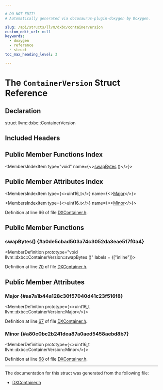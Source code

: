 ```yaml
---

# DO NOT EDIT!
# Automatically generated via docusaurus-plugin-doxygen by Doxygen.

slug: /api/structs/llvm/dxbc/containerversion
custom_edit_url: null
keywords:
  - doxygen
  - reference
  - struct
toc_max_heading_level: 3

---
```





# The `ContainerVersion` Struct Reference

<DoxygenPage pluginConfig={pluginConfig}>



## Declaration

<CodeBlock>struct llvm::dxbc::ContainerVersion</CodeBlock>

## Included Headers

<IncludesList>
<IncludesListItem
  filePath="llvm/BinaryFormat/DXContainer.h"
  permalink="/docs/api/files/include/include/llvm/include/llvm/binaryformat/dxcontainer-h"
  isLocal="true" />
</IncludesList>

## Public Member Functions Index

<MembersIndex>

<MembersIndexItem
  type="void"
  name={<><a href="#a0de5cbad503a74c3052da3eae517f0a4">swapBytes</a> ()</>}>
</MembersIndexItem>

</MembersIndex>

## Public Member Attributes Index

<MembersIndex>

<MembersIndexItem
  type={<>uint16&#95;t</>}
  name={<><a href="#aa7a1b44a128c30f57040d41c23f516f8">Major</a></>}>
</MembersIndexItem>

<MembersIndexItem
  type={<>uint16&#95;t</>}
  name={<><a href="#a80c0bc2b241dea87a0aed5458aebd8b7">Minor</a></>}>
</MembersIndexItem>

</MembersIndex>


Definition at line 66 of file <a href="/docs/api/files/include/include/llvm/include/llvm/binaryformat/dxcontainer-h">DXContainer.h</a>.

<SectionDefinition>

## Public Member Functions

### swapBytes() {#a0de5cbad503a74c3052da3eae517f0a4}

<MemberDefinition
  prototype="void llvm::dxbc::ContainerVersion::swapBytes ()"
  labels = {["inline"]}>

Definition at line <a href="/docs/api/files/include/include/llvm/include/llvm/binaryformat/dxcontainer-h/#l00070">70</a> of file <a href="/docs/api/files/include/include/llvm/include/llvm/binaryformat/dxcontainer-h">DXContainer.h</a>.
</MemberDefinition>

</SectionDefinition>

<SectionDefinition>

## Public Member Attributes

### Major {#aa7a1b44a128c30f57040d41c23f516f8}

<MemberDefinition
  prototype={<>uint16&#95;t llvm::dxbc::ContainerVersion::Major</>}>

Definition at line <a href="/docs/api/files/include/include/llvm/include/llvm/binaryformat/dxcontainer-h/#l00067">67</a> of file <a href="/docs/api/files/include/include/llvm/include/llvm/binaryformat/dxcontainer-h">DXContainer.h</a>.
</MemberDefinition>

### Minor {#a80c0bc2b241dea87a0aed5458aebd8b7}

<MemberDefinition
  prototype={<>uint16&#95;t llvm::dxbc::ContainerVersion::Minor</>}>

Definition at line <a href="/docs/api/files/include/include/llvm/include/llvm/binaryformat/dxcontainer-h/#l00068">68</a> of file <a href="/docs/api/files/include/include/llvm/include/llvm/binaryformat/dxcontainer-h">DXContainer.h</a>.
</MemberDefinition>

</SectionDefinition>

<hr/>

The documentation for this struct was generated from the following file:

<ul>
<li><a href="/docs/api/files/include/include/llvm/include/llvm/binaryformat/dxcontainer-h">DXContainer.h</a></li>
</ul>

</DoxygenPage>
